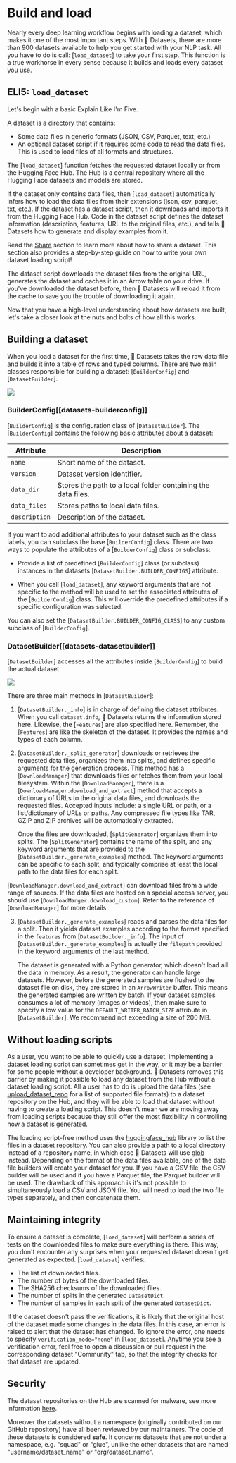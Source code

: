 # Build and load

Nearly every deep learning workflow begins with loading a dataset, which makes it one of the most important steps. With 🤗 Datasets, there are more than 900 datasets available to help you get started with your NLP task. All you have to do is call: [`load_dataset`] to take your first step. This function is a true workhorse in every sense because it builds and loads every dataset you use.

## ELI5: `load_dataset`

Let's begin with a basic Explain Like I'm Five.

A dataset is a directory that contains:

- Some data files in generic formats (JSON, CSV, Parquet, text, etc.)
- An optional dataset script if it requires some code to read the data files. This is used to load files of all formats and structures.

The [`load_dataset`] function fetches the requested dataset locally or from the Hugging Face Hub.
The Hub is a central repository where all the Hugging Face datasets and models are stored.

If the dataset only contains data files, then [`load_dataset`] automatically infers how to load the data files from their extensions (json, csv, parquet, txt, etc.).
If the dataset has a dataset script, then it downloads and imports it from the Hugging Face Hub. 
Code in the dataset script defines the dataset information (description, features, URL to the original files, etc.), and tells 🤗 Datasets how to generate and display examples from it.

<Tip>

Read the [Share](./share) section to learn more about how to share a dataset. This section also provides a step-by-step guide on how to write your own dataset loading script!

</Tip>

The dataset script downloads the dataset files from the original URL, generates the dataset and caches it in an Arrow table on your drive. If you've downloaded the dataset before, then 🤗 Datasets will reload it from the cache to save you the trouble of downloading it again.

Now that you have a high-level understanding about how datasets are built, let's take a closer look at the nuts and bolts of how all this works.

## Building a dataset

When you load a dataset for the first time, 🤗 Datasets takes the raw data file and builds it into a table of rows and typed columns. There are two main classes responsible for building a dataset: [`BuilderConfig`] and [`DatasetBuilder`].


<div class="flex justify-center">
   <img src="https://huggingface.co/datasets/huggingface/documentation-images/resolve/main/datasets/builderconfig.png"/>
</div>

### BuilderConfig[[datasets-builderconfig]]

[`BuilderConfig`] is the configuration class of [`DatasetBuilder`]. The [`BuilderConfig`] contains the following basic attributes about a dataset:

| Attribute     | Description                                                  |
|---------------|--------------------------------------------------------------|
| `name`        | Short name of the dataset.                                   |
| `version`     | Dataset version identifier.                                  |
| `data_dir`    | Stores the path to a local folder containing the data files. |
| `data_files`  | Stores paths to local data files.                            |
| `description` | Description of the dataset.                                  |

If you want to add additional attributes to your dataset such as the class labels, you can subclass the base [`BuilderConfig`] class. There are two ways to populate the attributes of a [`BuilderConfig`] class or subclass:

- Provide a list of predefined [`BuilderConfig`] class (or subclass) instances in the datasets [`DatasetBuilder.BUILDER_CONFIGS`] attribute.

- When you call [`load_dataset`], any keyword arguments that are not specific to the method will be used to set the associated attributes of the [`BuilderConfig`] class. This will override the predefined attributes if a specific configuration was selected.

You can also set the [`DatasetBuilder.BUILDER_CONFIG_CLASS`] to any custom subclass of [`BuilderConfig`].

### DatasetBuilder[[datasets-datasetbuilder]]

[`DatasetBuilder`] accesses all the attributes inside [`BuilderConfig`] to build the actual dataset.

<div class="flex justify-center">
   <img src="https://huggingface.co/datasets/huggingface/documentation-images/resolve/main/datasets/datasetbuilder.png"/>
</div>

There are three main methods in [`DatasetBuilder`]:

1. [`DatasetBuilder._info`] is in charge of defining the dataset attributes. When you call `dataset.info`, 🤗 Datasets returns the information stored here. Likewise, the [`Features`] are also specified here. Remember, the [`Features`] are like the skeleton of the dataset. It provides the names and types of each column.

2. [`DatasetBuilder._split_generator`] downloads or retrieves the requested data files, organizes them into splits, and defines specific arguments for the generation process. This method has a [`DownloadManager`] that downloads files or fetches them from your local filesystem. Within the [`DownloadManager`], there is a [`DownloadManager.download_and_extract`] method that accepts a dictionary of URLs to the original data files, and downloads the requested files. Accepted inputs include: a single URL or path, or a list/dictionary of URLs or paths. Any compressed file types like TAR, GZIP and ZIP archives will be automatically extracted.

   Once the files are downloaded, [`SplitGenerator`] organizes them into splits. The [`SplitGenerator`] contains the name of the split, and any keyword arguments that are provided to the [`DatasetBuilder._generate_examples`] method. The keyword arguments can be specific to each split, and typically comprise at least the local path to the data files for each split.

<Tip>

[`DownloadManager.download_and_extract`] can download files from a wide range of sources. If the data files are hosted on a special access server, you should use [`DownloadManger.download_custom`]. Refer to the reference of [`DownloadManager`] for more details.

</Tip>

3. [`DatasetBuilder._generate_examples`] reads and parses the data files for a split. Then it yields dataset examples according to the format specified in the `features` from [`DatasetBuilder._info`]. The input of [`DatasetBuilder._generate_examples`] is actually the `filepath` provided in the keyword arguments of the last method.

   The dataset is generated with a Python generator, which doesn't load all the data in memory. As a result, the generator can handle large datasets. However, before the generated samples are flushed to the dataset file on disk, they are stored in an `ArrowWriter` buffer. This means the generated samples are written by batch. If your dataset samples consumes a lot of memory (images or videos), then make sure to specify a low value for the `DEFAULT_WRITER_BATCH_SIZE` attribute in [`DatasetBuilder`]. We recommend not exceeding a size of 200 MB.

## Without loading scripts

As a user, you want to be able to quickly use a dataset. Implementing a dataset loading script can sometimes get in the way, or it may be a barrier for some people without a developer background. 🤗 Datasets removes this barrier by making it possible to load any dataset from the Hub without a dataset loading script. All a user has to do is upload the data files (see [upload_dataset_repo](#upload_dataset_repo) for a list of supported file formats) to a dataset repository on the Hub, and they will be able to load that dataset without having to create a loading script. This doesn't mean we are moving away from loading scripts because they still offer the most flexibility in controlling how a dataset is generated.

The loading script-free method uses the [huggingface_hub](https://github.com/huggingface/huggingface_hub) library to list the files in a dataset repository. You can also provide a path to a local directory instead of a repository name, in which case 🤗 Datasets will use [glob](https://docs.python.org/3/library/glob) instead. Depending on the format of the data files available, one of the data file builders will create your dataset for you. If you have a CSV file, the CSV builder will be used and if you have a Parquet file, the Parquet builder will be used. The drawback of this approach is it's not possible to simultaneously load a CSV and JSON file. You will need to load the two file types separately, and then concatenate them.

## Maintaining integrity

To ensure a dataset is complete, [`load_dataset`] will perform a series of tests on the downloaded files to make sure everything is there. This way, you don't encounter any surprises when your requested dataset doesn't get generated as expected. [`load_dataset`] verifies:

- The list of downloaded files.
- The number of bytes of the downloaded files.
- The SHA256 checksums of the downloaded files.
- The number of splits in the generated `DatasetDict`.
- The number of samples in each split of the generated `DatasetDict`.

If the dataset doesn't pass the verifications, it is likely that the original host of the dataset made some changes in the data files.
In this case, an error is raised to alert that the dataset has changed.
To ignore the error, one needs to specify `verification_mode="none"` in [`load_dataset`].
Anytime you see a verification error, feel free to open a discussion or pull request in the corresponding dataset "Community" tab, so that the integrity checks for that dataset are updated.

## Security

The dataset repositories on the Hub are scanned for malware, see more information [here](https://huggingface.co/docs/hub/security#malware-scanning).

Moreover the datasets without a namespace (originally contributed on our GitHub repository) have all been reviewed by our maintainers.
The code of these datasets is considered **safe**.
It concerns datasets that are not under a namespace, e.g. "squad" or "glue", unlike the other datasets that are named "username/dataset_name" or "org/dataset_name".
